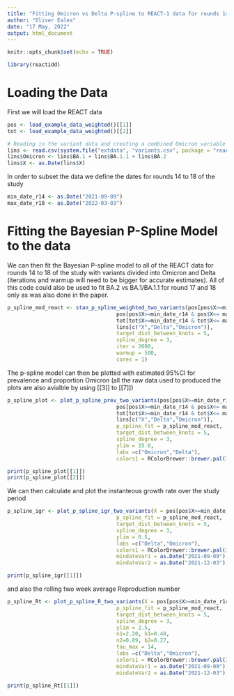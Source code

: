 ```yaml
---
title: "Fitting Omicron vs Delta P-spline to REACT-1 data for rounds 14-18"
author: "Oliver Eales"
date: "17 May, 2022"
output: html_document
---
```


```r
knitr::opts_chunk$set(echo = TRUE)
```

```r
library(reactidd)
```

# Loading the Data
First we will load the REACT data

```r
pos <- load_example_data_weighted()[[1]]
tot <- load_example_data_weighted()[[2]]

# Reading in the variant data and creating a combined Omicron variable
lins <- read.csv(system.file("extdata", "variants.csv", package = "reactidd"))
lins$Omicron <- lins$BA.1 + lins$BA.1.1 + lins$BA.2
lins$X <- as.Date(lins$X)


```

In order to subset the data we define the dates for rounds 14 to 18 of the study
```r
min_date_r14 <- as.Date("2021-09-09")
max_date_r18 <- as.Date("2022-03-03")
```



# Fitting the Bayesian P-Spline Model to the data
We can then fit the Bayesian P-spline model to all of the REACT data for rounds 14 to 18 of the study with variants divided into Omicron and Delta (iterations and warmup will need to be bigger for accurate estimates). All of this code could also be used to fit BA.2 vs BA.1/BA.1.1 for round 17 and 18 only as was also done in the paper.

```r

p_spline_mod_react <- stan_p_spline_weighted_two_variants(pos[pos$X>=min_date_r14 & pos$X<= max_date_r18,]$X,
                                   pos[pos$X>=min_date_r14 & pos$X<= max_date_r18,]$England,
                                   tot[tot$X>=min_date_r14 & tot$X<= max_date_r18,]$England,
                                   lins[c("X","Delta","Omicron")],
                                   target_dist_between_knots = 5,
                                   spline_degree = 3,
                                   iter = 2000,
                                   warmup = 500,
                                   cores = 1)


```

The p-spline model can then be plotted with estimated 95%CI  for prevalence and proportion Omicron (all the raw data used to produced the plots are also avialble by using [[3]] to [[7]])
```r
p_spline_plot <- plot_p_spline_prev_two_variants(pos[pos$X>=min_date_r14 & pos$X<= max_date_r18,]$X,
                                   pos[pos$X>=min_date_r14 & pos$X<= max_date_r18,]$England,
                                   tot[tot$X>=min_date_r14 & tot$X<= max_date_r18,]$England,
                                   lins[c("X","Delta","Omicron")],
                                   p_spline_fit = p_spline_mod_react, 
                                   target_dist_between_knots = 5,
                                   spline_degree = 3,
                                   ylim = 15.0,
                                   labs =c("Omicron","Delta"),
                                   colors1 = RColorBrewer::brewer.pal(3, "Dark2"))

print(p_spline_plot[[1]])
print(p_spline_plot[[2]])

```


We can then calculate and plot the instanteous growth rate over the study period

```r
p_spline_igr <- plot_p_spline_igr_two_variants(X = pos[pos$X>=min_date_r14 & pos$X<= max_date_r18,]$X,
                                   p_spline_fit = p_spline_mod_react, 
                                   target_dist_between_knots = 5,
                                   spline_degree = 3,
                                   ylim = 0.5,
                                   labs =c("Delta","Omicron"),
                                   colors1 = RColorBrewer::brewer.pal(3, "Dark2"),
                                   mindateVar1 = as.Date("2021-09-09"), maxdateVar1 = as.Date("2022-02-14"),
                                   mindateVar2 = as.Date("2021-12-03"), maxdateVar2 = as.Date("2022-03-03"))

print(p_spline_igr[[1]])


```
and also the rolling two week average Reproduction number
```r
p_spline_Rt <- plot_p_spline_R_two_variants(X = pos[pos$X>=min_date_r14 & pos$X<= max_date_r18,]$X,
                                   p_spline_fit = p_spline_mod_react, 
                                   target_dist_between_knots = 5,
                                   spline_degree = 3,
                                   ylim = 2.5,
                                   n1=2.20, b1=0.48,
                                   n2=0.89, b2=0.27,
                                   tau_max = 14,
                                   labs =c("Delta","Omicron"),
                                   colors1 = RColorBrewer::brewer.pal(3, "Dark2"),
                                   mindateVar1 = as.Date("2021-09-09"), maxdateVar1 = as.Date("2022-02-14"),
                                   mindateVar2 = as.Date("2021-12-03"), maxdateVar2 = as.Date("2022-03-03"))

print(p_spline_Rt[[1]])


```




